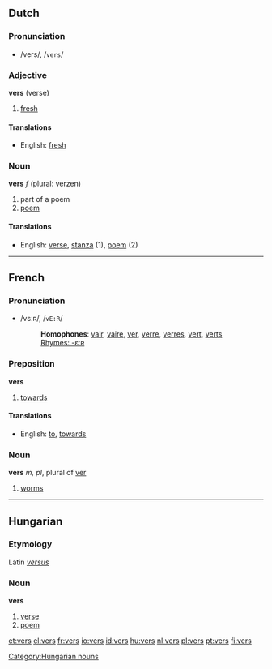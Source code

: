 {{see|verš}}
==Dutch==

===Pronunciation===
*/vers/, /<tt>vers</tt>/

===Adjective===
'''vers''' (verse)

#[[fresh]]

====Translations====
*English: [[fresh]]

===Noun===
'''vers''' ''f'' (plural: verzen)

#part of a poem
#[[poem]]

====Translations====
*English: [[verse]], [[stanza]] (1), [[poem]] (2)

----

==French==

===Pronunciation===
*/vεːʀ/, /<tt>vE:R</tt>/
*:'''Homophones''': [[vair]], [[vaire]], [[ver]], [[verre]], [[verres]], [[vert]], [[verts]]
*:[[Rhymes:French:-εːʀ|Rhymes: -εːʀ]]

===Preposition===
'''vers'''

#[[towards]]

====Translations====
*English: [[to]], [[towards]]

===Noun===
'''vers''' ''m, pl'', plural of [[ver]]

# [[worms]]

----

==Hungarian==
===Etymology===
Latin ''[[versus]]''
===Noun===
'''vers'''

# [[verse]]
# [[poem]]

[[Category:Hungarian nouns]]

[[et:vers]]
[[el:vers]]
[[fr:vers]]
[[io:vers]]
[[id:vers]]
[[hu:vers]]
[[nl:vers]]
[[pl:vers]]
[[pt:vers]]
[[fi:vers]]